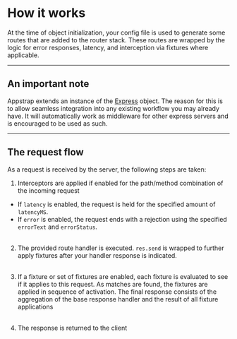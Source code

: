 # How it works
At the time of object initialization, your config file is used to generate some routes that are added to the router
stack.  These routes are wrapped by the logic for error responses, latency, and interception via fixtures where
applicable.

---

## An important note
Appstrap extends an instance of the [Express](https://www.expressjs.com) object. The reason for this is to allow
seamless integration into any existing workflow you may already have.  It will automatically work as middleware for
other express servers and is encouraged to be used as such.

---

## The request flow
As a request is received by the server, the following steps are taken:

1) Interceptors are applied if enabled for the path/method combination of the incoming request
- If `latency` is enabled, the request is held for the specified amount of `latencyMS`.
- If `error` is enabled, the request ends with a rejection using the specified `errorText` and `errorStatus`.
<br /><br />

2) The provided route handler is executed. `res.send` is wrapped to further apply fixtures after
your handler response is indicated.
<br /><br />

3) If a fixture or set of fixtures are enabled, each fixture is evaluated to see if it applies to this request.  As
matches are found, the fixtures are applied in sequence of activation.  The final response consists of the aggregation
of the base response handler and the result of all fixture applications
<br /><br />

4) The response is returned to the client